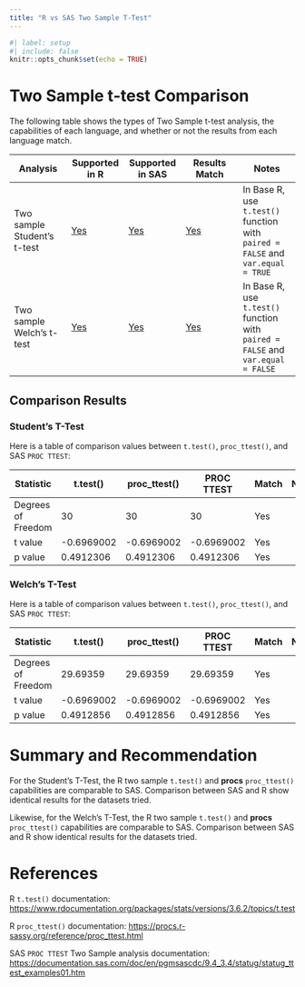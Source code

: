 ```yaml
---
title: "R vs SAS Two Sample T-Test"
---
```


```r
#| label: setup
#| include: false
knitr::opts_chunk$set(echo = TRUE)
```

# Two Sample t-test Comparison

The following table shows the types of Two Sample t-test analysis, the capabilities of each language, and whether or not the results from each language match.

| Analysis                          | Supported in R                             | Supported in SAS                           | Results Match    | Notes                                                                             |
|---------------|---------------|---------------|---------------|---------------|
| Two sample Student's t-test    | [Yes](../R/ttest_2Sample.html#baseS)      | [Yes](../SAS/ttest_2Sample.html#sas)    | [Yes](#student)   | In Base R, use `t.test()` function with `paired = FALSE` and `var.equal = TRUE`|
| Two sample Welch's t-test | [Yes](../R/ttest_2Sample.html#baseW) | [Yes](../SAS/ttest_2Sample.html#sas) | [Yes](#welch) | In Base R, use `t.test()` function with `paired = FALSE` and `var.equal = FALSE`                                        |

## Comparison Results

### Student's T-Test {#student}

Here is a table of comparison values between `t.test()`, `proc_ttest()`, and SAS `PROC TTEST`:

| Statistic          | t.test()  | proc_ttest() | PROC TTEST | Match | Notes |
|--------------------|-----------|--------------|------------|-------|-------|
| Degrees of Freedom | 30        | 30           | 30         | Yes   |       |
| t value            | -0.6969002 | -0.6969002  | -0.6969002 | Yes   |       |
| p value            | 0.4912306 | 0.4912306    |  0.4912306 | Yes   |       |


### Welch's T-Test {#welch}

Here is a table of comparison values between `t.test()`, `proc_ttest()`, and SAS `PROC TTEST`:

| Statistic          | t.test()  | proc_ttest() | PROC TTEST | Match | Notes |
|--------------------|-----------|--------------|------------|-------|-------|
| Degrees of Freedom | 29.69359  | 29.69359     | 29.69359   | Yes   |       |
| t value            | -0.6969002  | -0.6969002   | -0.6969002 | Yes   |       |
| p value            | 0.4912856 | 0.4912856   | 0.4912856  | Yes   |       |

# Summary and Recommendation

For the Student's T-Test, the R two sample `t.test()` and **procs** `proc_ttest()` capabilities are comparable to SAS. 
Comparison between SAS and R show identical results for the datasets tried. 

Likewise, for the Welch's T-Test, the R two sample `t.test()` and **procs** `proc_ttest()` capabilities are comparable to SAS. 
Comparison between SAS and R show identical results for the datasets tried. 


# References

R `t.test()` documentation: <https://www.rdocumentation.org/packages/stats/versions/3.6.2/topics/t.test>

R `proc_ttest()` documentation: <https://procs.r-sassy.org/reference/proc_ttest.html>

SAS `PROC TTEST` Two Sample analysis documentation: <https://documentation.sas.com/doc/en/pgmsascdc/9.4_3.4/statug/statug_ttest_examples01.htm>
